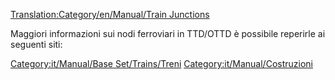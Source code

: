 [[Translation:Category/en/Manual/Train Junctions]]

Maggiori informazioni sui nodi ferroviari in TTD/OTTD è possibile reperirle ai seguenti siti:
{{Page:en/Community/Junctionary/Links}}

[[Category:it/Manual/Base Set/Trains/Treni]]
[[Category:it/Manual/Costruzioni]]